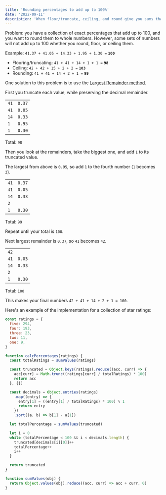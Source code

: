 ```yaml
---
title: 'Rounding percentages to add up to 100%'
date: '2022-09-11'
description: 'When floor/truncate, ceiling, and round give you sums that are too big or small.'
---
```


Problem: you have a collection of exact percentages that add up to 100, and you want to round them to whole numbers. However, some sets of numbers will not add up to 100 whether you round, floor, or ceiling them.

Example: `41.37 + 41.05 + 14.33 + 1.95 + 1.30 =` **`100`**

- Flooring/truncating: `41 + 41 + 14 + 1 + 1 =` **`98`**
- Ceiling: `42 + 42 + 15 + 2 + 2 =` **`103`**
- Rounding: `41 + 41 + 14 + 2 + 1 =` **`99`**

One solution to this problem is to use the <a href="https://en.wikipedia.org//wiki/Largest_remainder_method" target="_blank" rel="noopener noreferrer">Largest Remainder method</a>.

First you truncate each value, while preserving the decimal remainder.

|      |        |
| :--- | :----- |
| `41` | `0.37` |
| `41` | `0.05` |
| `14` | `0.33` |
| `1`  | `0.95` |
| `1`  | `0.30` |

Total: `98`

Then you look at the remainders, take the biggest one, and add `1` to its truncated value.

The largest from above is `0.95`, so add `1` to the fourth number (`1` becomes `2`).

|      |        |
| :--- | :----- |
| `41` | `0.37` |
| `41` | `0.05` |
| `14` | `0.33` |
| `2`  |        |
| `1`  | `0.30` |

Total: `99`

Repeat until your total is `100`.

Next largest remainder is `0.37`, so `41` becomes `42`.

|      |        |
| :--- | :----- |
| `42` |        |
| `41` | `0.05` |
| `14` | `0.33` |
| `2`  |        |
| `1`  | `0.30` |

Total: `100`

This makes your final numbers `42 + 41 + 14 + 2 + 1 = 100`.

Here's an example of the implementation for a collection of star ratings:

```js
const ratings = {
  five: 294,
  four: 193,
  three: 23,
  two: 11,
  one: 9,
}

function calcPercentages(ratings) {
  const totalRatings = sumValues(ratings)

  const truncated = Object.keys(ratings).reduce((acc, curr) => {
    acc[curr] = Math.trunc((ratings[curr] / totalRatings) * 100)
    return acc
  }, {})

  const decimals = Object.entries(ratings)
    .map((entry) => {
      entry[1] = ((entry[1] / totalRatings) * 100) % 1
      return entry
    })
    .sort((a, b) => b[1] - a[1])

  let totalPercentage = sumValues(truncated)

  let i = 0
  while (totalPercentage < 100 && i < decimals.length) {
    truncated[decimals[i][0]]++
    totalPercentage++
    i++
  }

  return truncated
}

function sumValues(obj) {
  return Object.values(obj).reduce((acc, curr) => acc + curr, 0)
}
```
